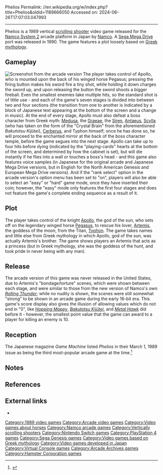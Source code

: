 Phelios
Permalink: //en.wikipedia.org/w/index.php?title=Phelios&oldid=1189666050
Accessed on: 2024-06-26T17:07:03.047993



------
Phelios
{{Infobox video game
|title = Phelios
|image = Phelios.png
|caption = Arcade flyer
|developer = [[Namco]]
|publisher = Namco
|designer = Satoru Yamada
|released = {{vgrelease|JP|February 1989}}
|genre = [[Shoot 'em up#Scrolling shooters|Vertical-scrolling shooter]]
|modes = [[Single-player]], [[multiplayer]]
|arcade system = Namco System 2
|platforms = [[Arcade game|Arcade]], [[Sega Mega Drive]]
}}
{{nihongo foot|'''''Phelios'''''|フェリオス|Feriosu|lead=yes|group=lower-alpha}} is a 1989 vertical [[Shoot 'em up#Scrolling shooters|scrolling shooter]] video game released for the [[Namco System 2]] arcade platform in Japan by [[Namco]]. A [[Sega Mega Drive]] port was released in 1990. The game features a plot loosely based on [[Greek mythology]].

==Gameplay==
[[File:Phel0000.png|thumb|left|Screenshot from the arcade version]]
The player takes control of Apollo, who is mounted upon the back of his winged horse Pegasus; pressing the firing button makes his sword fire a tiny shot, while holding it down charges the sword up, and upon releasing the button the sword shoots a bigger fireball. Even the smallest enemies take multiple hits, so the standard shot is of little use - and each of the game's seven stages is divided into between two and four sections (the transition from one to another is indicated by a block of Japanese text appearing at the bottom of the screen and a change in music). At the end of every stage, Apollo must also defeat a boss character from Greek myth: [[Medusa]], the [[Graeae]], the [[Siren (mythology)|Siren]], [[Antaeus]], [[Scylla]] (who has taken on the form of the "Crystal Brain" from the aforementioned ''Bakutotsu Kijūtei''), [[Cerberus]], and Typhon himself; once he has done so, he will proceed to the enchanted mirror at the back of the boss character temple, before the game segues into the next stage. Apollo can take up to four hits before dying (indicated by the "playing-cards" hearts at the bottom of the screen, and determined by how the cabinet is set), but will die instantly if he flies into a wall or touches a boss's head - and this game also features voice samples (in Japanese for the original arcade and Japanese Mega Drive versions, but in English for the North American Genesis and European Mega Drive versions). And if the "rank select" option in the arcade version's option menu has been set to "on", players will also be able to select an "easy" or "hard" game mode, once they have inserted their coin; however, the "easy" mode only features the first four stages and does not feature the game's complete ending sequence as a result of it.

==Plot==
The player takes control of the knight [[Apollo]], the god of the sun, who sets off on the legendary winged horse [[Pegasus]], to rescue his lover, [[Artemis]], the goddess of the moon, from the Titan, [[Typhon]]. The game takes names and little else from Greek mythology in which Apollo, god of the sun, was actually Artemis's brother. The game shows players an Artemis that acts as a princess (but in Greek mythology, she was the goddess of the hunt, and took pride in never being with any man).

==Release==
The arcade version of this game was never released in the United States, due to Artemis's "bondage/torture" scenes, which were shown between each stage, and were similar to those from the new version of Namco's own ''[[Rolling Thunder (arcade game)|Rolling Thunder]]''; while no nudity is shown, the scenes were still somewhat "strong" to be shown in an arcade game during the early 16-bit era.{{citation needed|date=August 2021}} This game's score display also gives the illusion of allowing values which do not end in "0", like ''[[Hopping Mappy]]'', ''[[Bakutotsu Kijūtei]]'', and ''[[Metal Hawk]]'' did before it - however, the smallest point value that the game can award to a player for killing an enemy is 10.

==Reception==
{{Video game reviews
| GamePro = GEN: 21/25<ref>{{cite magazine |url=https://retrocdn.net/images/f/f5/GamePro_US_016.pdf |title=Genesis ProView: ''Phelios'' |last=Marion |first=Maid |magazine=[[GamePro]] |date=November 1990 |pages=100–101}}</ref>
}}
{{expand section|date=December 2019}}
The Japanese magazine ''Game Machine'' listed ''Phelios'' in their March 1, 1989 issue as being the third most-popular arcade game at the time.<ref>{{cite magazine|title=Game Machine's Best Hit Games 25 - テーブル型TVゲーム機 (Table Videos)|magazine=Game Machine|issue=351|publisher=Amusement Press, Inc.|date=1 March 1989|page=29|lang=ja}}</ref>

==Notes==
{{notelist}}

==References==
{{reflist}}

==External links==
*{{KLOV game|id=9003}}

[[Category:1989 video games]]
[[Category:Arcade video games]]
[[Category:Video games about horses]]
[[Category:Namco arcade games]]
[[Category:Vertically scrolling shooters]]
[[Category:Nintendo Switch games]]
[[Category:PlayStation 4 games]]
[[Category:Sega Genesis games]]
[[Category:Video games based on Greek mythology]]
[[Category:Video games developed in Japan]]
[[Category:Virtual Console games]]
[[Category:Arcade Archives games]]
[[Category:Hamster Corporation games]]